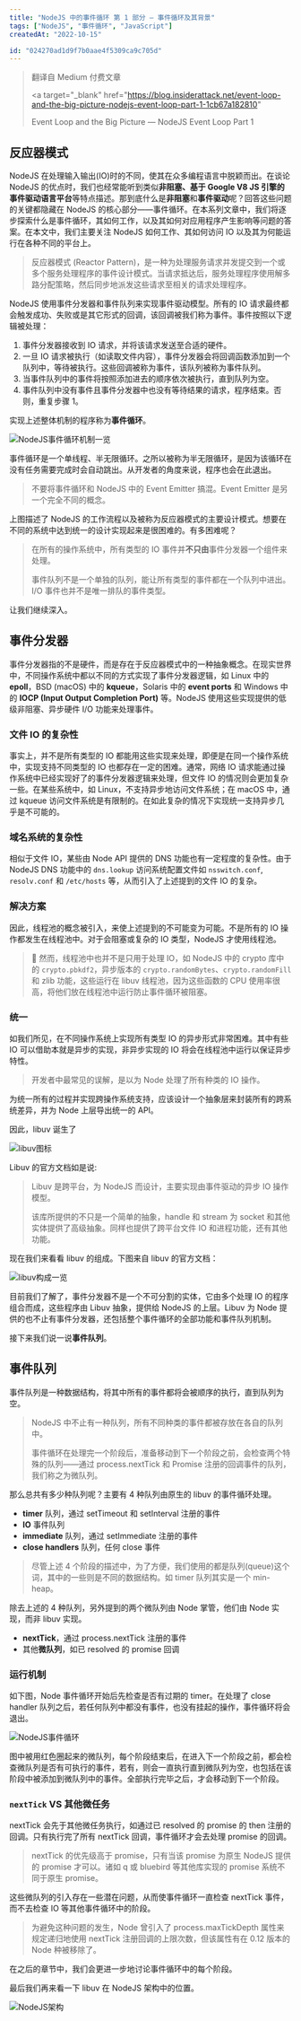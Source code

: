 ```yaml
---
title: "NodeJS 中的事件循环 第 1 部分 — 事件循环及其背景"
tags: ["NodeJS", "事件循环", "JavaScript"]
createdAt: "2022-10-15"

id: "024270ad1d9f7b0aae4f5309ca9c705d"
---
```


<blockquote>

翻译自 Medium 付费文章

<a
  target="_blank"
  href="https://blog.insiderattack.net/event-loop-and-the-big-picture-nodejs-event-loop-part-1-1cb67a182810"
>
  Event Loop and the Big Picture — NodeJS Event Loop Part 1
</a>

</blockquote>

## 反应器模式

NodeJS 在处理输入输出(IO)时的不同，使其在众多编程语言中脱颖而出。在谈论 NodeJS 的优点时，我们也经常能听到类似**非阻塞、基于 Google V8 JS 引擎的事件驱动语言平台**等特点描述。那到底什么是**非阻塞**和**事件驱动**呢？回答这些问题的关键都隐藏在 NodeJS 的核心部分——事件循环。在本系列文章中，我们将逐步探索什么是事件循环，其如何工作，以及其如何对应用程序产生影响等问题的答案。在本文中，我们主要关注 NodeJS 如何工作、其如何访问 IO 以及其为何能运行在各种不同的平台上。

<blockquote>

反应器模式 (Reactor Pattern)，是一种为处理服务请求并发提交到一个或多个服务处理程序的事件设计模式。当请求抵达后，服务处理程序使用解多路分配策略，然后同步地派发这些请求至相关的请求处理程序。

</blockquote>

NodeJS 使用事件分发器和事件队列来实现事件驱动模型。所有的 IO 请求最终都会触发成功、失败或是其它形式的回调，该回调被我们称为事件。事件按照以下逻辑被处理：

1. 事件分发器接收到 IO 请求，并将该请求发送至合适的硬件。
2. 一旦 IO 请求被执行（如读取文件内容），事件分发器会将回调函数添加到一个队列中，等待被执行。这些回调被称为事件，该队列被称为事件队列。
3. 当事件队列中的事件将按照添加进去的顺序依次被执行，直到队列为空。
4. 事件队列中没有事件且事件分发器中也没有等待结果的请求，程序结束。否则，重复步骤 1。

实现上述整体机制的程序称为**事件循环**。

![NodeJS事件循环机制一览](./nodejs-event-loop-overview.jpg)

事件循环是一个单线程、半无限循环。之所以被称为半无限循环，是因为该循环在没有任务需要完成时会自动跳出。从开发者的角度来说，程序也会在此退出。

<blockquote variant="warning">

不要将事件循环和 NodeJS 中的 Event Emitter 搞混。Event Emitter 是另一个完全不同的概念。

</blockquote>

上图描述了 NodeJS 的工作流程以及被称为反应器模式的主要设计模式。想要在不同的系统中达到统一的设计实现起来是很困难的。有多困难呢？

<blockquote>

在所有的操作系统中，所有类型的 IO 事件并**不只由**事件分发器一个组件来处理。

事件队列不是一个单独的队列，能让所有类型的事件都在一个队列中进出。I/O 事件也并不是唯一排队的事件类型。

</blockquote>

让我们继续深入。

## 事件分发器

事件分发器指的不是硬件，而是存在于反应器模式中的一种抽象概念。在现实世界中，不同操作系统中都以不同的方式实现了事件分发器逻辑，如 Linux 中的 **epoll**，BSD (macOS) 中的 **kqueue**，Solaris 中的 **event ports** 和 Windows 中的 **IOCP (Input Output Completion Port)** 等。NodeJS 使用这些实现提供的低级非阻塞、异步硬件 I/O 功能来处理事件。

### 文件 IO 的复杂性

事实上，并不是所有类型的 IO 都能用这些实现来处理，即便是在同一个操作系统中，实现支持不同类型的 IO 也都存在一定的困难。通常，网络 IO 请求能通过操作系统中已经实现好了的事件分发器逻辑来处理，但文件 IO 的情况则会更加复杂一些。在某些系统中，如 Linux，不支持异步地访问文件系统；在 macOS 中，通过 kqueue 访问文件系统是有限制的。在如此复杂的情况下实现统一支持异步几乎是不可能的。

### 域名系统的复杂性

相似于文件 IO，某些由 Node API 提供的 DNS 功能也有一定程度的复杂性。由于 NodeJS DNS 功能中的 `dns.lookup` 访问系统配置文件如 `nsswitch.conf`, `resolv.conf` 和 `/etc/hosts` 等，从而引入了上述提到的文件 IO 的复杂。

### 解决方案

因此，线程池的概念被引入，来使上述提到的不可能变为可能。不是所有的 IO 操作都发生在线程池中。对于会阻塞或复杂的 IO 类型，NodeJS 才使用线程池。

<blockquote>

🤔 然而，线程池中也并不是只用于处理 IO，如 NodeJS 中的 crypto 库中的 `crypto.pbkdf2`，异步版本的 `crypto.randomBytes`、`crypto.randomFill` 和 zlib 功能，这些运行在 libuv 线程池，因为这些函数的 CPU 使用率很高，将他们放在线程池中运行防止事件循环被阻塞。

</blockquote>

### 统一

如我们所见，在不同操作系统上实现所有类型 IO 的异步形式非常困难。其中有些 IO 可以借助本就是异步的实现，非异步实现的 IO 将会在线程池中运行以保证异步特性。

<blockquote>

开发者中最常见的误解，是以为 Node 处理了所有种类的 IO 操作。

</blockquote>

为统一所有的过程并实现跨操作系统支持，应该设计一个抽象层来封装所有的跨系统差异，并为 Node 上层导出统一的 API。

因此，libuv 诞生了

![libuv图标](./libuv-logo.jpg)

Libuv 的官方文档如是说:

<blockquote>

Libuv 是跨平台，为 NodeJS 而设计，主要实现由事件驱动的异步 IO 操作模型。

该库所提供的不只是一个简单的抽象，handle 和 stream 为 socket 和其他实体提供了高级抽象。同样也提供了跨平台文件 IO 和进程功能，还有其他功能。

</blockquote>

现在我们来看看 libuv 的组成。下图来自 libuv 的官方文档：

![libuv构成一览](./libuv-overview.jpg)

目前我们了解了，事件分发器不是一个不可分割的实体，它由多个处理 IO 的程序组合而成，这些程序由 Libuv 抽象，提供给 NodeJS 的上层。Libuv 为 Node 提供的也不止有事件分发器，还包括整个事件循环的全部功能和事件队列机制。

接下来我们说一说**事件队列**。

## 事件队列

事件队列是一种数据结构，将其中所有的事件都将会被顺序的执行，直到队列为空。

<blockquote>

NodeJS 中不止有一种队列，所有不同种类的事件都被存放在各自的队列中。

事件循环在处理完一个阶段后，准备移动到下一个阶段之前，会检查两个特殊的队列——通过 process.nextTick 和 Promise 注册的回调事件的队列，我们称之为微队列。

</blockquote>

那么总共有多少种队列呢？主要有 4 种队列由原生的 libuv 的事件循环处理。

- **timer** 队列，通过 setTimeout 和 setInterval 注册的事件
- **IO** 事件队列
- **immediate** 队列，通过 setImmediate 注册的事件
- **close handlers** 队列，任何 close 事件

<blockquote>

尽管上述 4 个阶段的描述中，为了方便，我们使用的都是队列(queue)这个词，其中的一些则是不同的数据结构。如 timer 队列其实是一个 min-heap。

</blockquote>

除去上述的 4 种队列，另外提到的两个微队列由 Node 掌管，他们由 Node 实现，而非 libuv 实现。

- **nextTick**，通过 process.nextTick 注册的事件
- 其他**微队列**，如已 resolved 的 promise 回调

### 运行机制

如下图，Node 事件循环开始后先检查是否有过期的 timer。在处理了 close handler 队列之后，若任何队列中都没有事件，也没有挂起的操作，事件循环将会退出。

![NodeJS事件循环](./nodejs-event-loop.jpg)

图中被用红色圈起来的微队列，每个阶段结束后，在进入下一个阶段之前，都会检查微队列是否有可执行的事件，若有，则会一直执行直到微队列为空，也包括在该阶段中被添加到微队列中的事件。全部执行完毕之后，才会移动到下一个阶段。

### `nextTick` VS 其他微任务

nextTick 会先于其他微任务执行，如通过已 resolved 的 promise 的 then 注册的回调。只有执行完了所有 nextTick 回调，事件循环才会去处理 promise 的回调。

<blockquote>

nextTick 的优先级高于 promise，只有当该 promise 为原生 NodeJS 提供的 promise 才可以。诸如 q 或 bluebird 等其他库实现的 promise 系统不同于原生 promise。

</blockquote>

这些微队列的引入存在一些潜在问题，从而使事件循环一直检查 nextTick 事件，而不去检查 IO 等其他事件循环中的阶段。

<blockquote>

为避免这种问题的发生，Node 曾引入了 process.maxTickDepth 属性来规定递归地使用 nextTick 注册回调的上限次数，但该属性有在 0.12 版本的 Node 种被移除了。

</blockquote>

在之后的章节中，我们会更进一步地讨论事件循环中的每个阶段。

最后我们再来看一下 libuv 在 NodeJS 架构中的位置。

![NodeJS架构](./nodejs-architecture.jpg)

